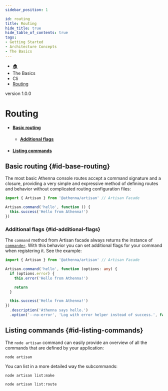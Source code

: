 ```yaml
---
sidebar_position: 1

id: routing
title: Routing
hide_title: true
hide_table_of_contents: true
tags:
- Getting Started
- Architecture Concepts
- The Basics
---
```


<nav aria-label="breadcrumbs">
    <ul class="breadcrumbs">
        <li class="breadcrumbs__item">
            <a class="breadcrumbs__link" href="/">🏠</a>
        </li>
        <li class="breadcrumbs__item">
            <a class="breadcrumbs__link">The Basics</a>
        </li>
        <li class="breadcrumbs__item">
            <a class="breadcrumbs__link">Cli</a>
        </li>
        <li class="breadcrumbs__item">
            <a class="breadcrumbs__link" href="/docs/the-basics/cli/routing">Routing</a>
        </li>
    </ul>
</nav>

<span class="badge badge--secondary margin-top-bot">version 1.0.0</span>

# Routing

- #### [Basic routing](#id-basic-routing)
  - #### [Additional flags](#id-additional-flags)
- #### [Listing commands](#id-listing-commands)

## Basic routing {#id-base-routing}

The most basic Athenna console routes accept a command signature and a closure, providing a very simple and expressive
method of defining routes and behavior without complicated routing configuration files:

```typescript
import { Artisan } from '@athenna/artisan' // Artisan Facade

Artisan.command('hello', function () {
  this.success('Hello from Athenna!')
})
```

### Additional flags {#id-additional-flags}

The `command` method from Artisan facade always returns the instance of [`commander`](https://www.npmjs.com/package/commander).
With this behavior you can set additional flags for your command when registering it. See the example:

```typescript
import { Artisan } from '@athenna/artisan' // Artisan Facade

Artisan.command('hello', function (options: any) {
  if (options.error) {
    this.error('Hello from Athenna!')

    return
  }

  this.success('Hello from Athenna!')
})
  .description('Athenna says hello.')
  .option('--no-error', 'Log with error helper instead of success.', false)
```

## Listing commands {#id-listing-commands}

The `node artisan` command can easily provide an overview of all the commands that are defined by your application:

```shell
node artisan
```

You can list in a more detailed way the subcommands:

```shell
node artisan list:make
```
```shell
node artisan list:route
```

